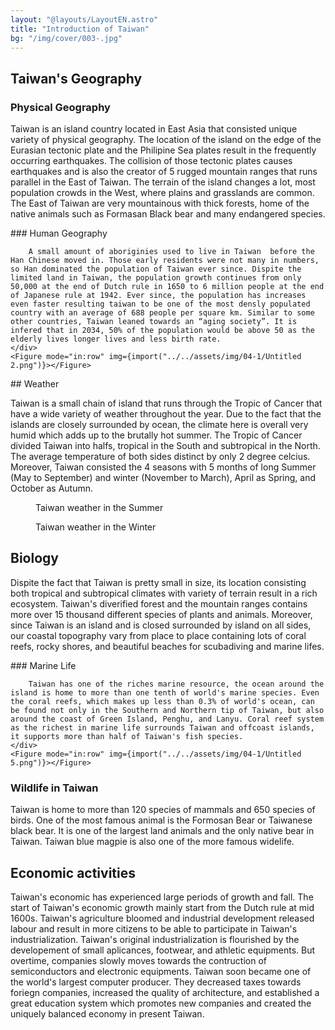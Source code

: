 ```yaml
---
layout: "@layouts/LayoutEN.astro"
title: "Introduction of Taiwan"
bg: "/img/cover/003-.jpg"
---
```


## Taiwan's Geography

### Physical Geography

Taiwan is an island country located in East Asia that consisted unique variety of physical geography. The location of the island on the edge of the Eurasian tectonic plate and the Philipine Sea plates result in the frequently occurring earthquakes. The collision of those tectonic plates causes earthquakes and is also the creator of  5 rugged mountain ranges that runs parallel in the East of Taiwan. The terrain of the island changes a lot, most population crowds in the West, where plains and grasslands are common. The East of Taiwan are very mountainous with thick forests, home of the native animals such as Formasan Black bear and many endangered species.

<Row>
    <Figure mode="in:row-3" img={import("../../assets/img/04-1/Untitled.png")}></Figure>
    <Figure mode="in:row-3" img={import("../../assets/img/04-1/Untitled 1.png")} imageFit="inside"></Figure>
</Row>

<Row>
    <div>
        ### Human Geography

        A small amount of aboriginies used to live in Taiwan  before the Han Chinese moved in. Those early residents were not many in numbers, so Han dominated the population of Taiwan ever since. Dispite the limited land in Taiwan, the population growth continues from only 50,000 at the end of Dutch rule in 1650 to 6 million people at the end of Japanese rule at 1942. Ever since, the population has increases even faster resulting taiwan to be one of the most densly populated country with an average of 688 people per square km. Similar to some other countries, Taiwan leaned towards an “aging society”. It is infered that in 2034, 50% of the population would be above 50 as the elderly lives longer lives and less birth rate.
    </div>
    <Figure mode="in:row" img={import("../../assets/img/04-1/Untitled 2.png")}></Figure>
</Row>
## Weather

Taiwan is a small chain of island that runs through the Tropic of Cancer that have a wide variety of weather throughout the year. Due to the fact that the islands are closely surrounded by ocean, the climate here is overall very humid which adds up to the brutally hot summer. The Tropic of Cancer divided Taiwan into halfs, tropical in the South and subtropical in the North. The average temperature of both sides distinct by only 2 degree celcius. Moreover, Taiwan consisted the 4 seasons with 5 months of long Summer (May to September) and winter (November to March), April as Spring, and October as Autumn.

<Row>
    <Figure mode="in:row-3" img={import("../../assets/img/04-1/Untitled 3.png")} imageFit="inside">Taiwan weather in the Summer</Figure>
    <Figure mode="in:row-3" img={import("../../assets/img/04-1/Untitled 4.png")} imageFit="inside">Taiwan weather in the Winter</Figure>
</Row>

## Biology

Dispite the fact that Taiwan is pretty small in size, its location consisting both tropical and subtropical climates with variety of terrain result in a rich ecosystem. Taiwan's diverified forest and the mountain ranges contains more over 15 thousand different species of plants and animals. Moreover, since Taiwan is an island and is closed surrounded by island on all sides, our coastal topography vary from place to place containing lots of coral reefs, rocky shores, and beautiful beaches for scubadiving and marine lifes.

<Row>
    <div>
        ### Marine Life

        Taiwan has one of the riches marine resource, the ocean around the island is home to more than one tenth of world's marine species. Even the coral reefs, which makes up less than 0.3% of world's ocean, can be found not only in the Southern and Northern tip of Taiwan, but also around the coast of Green Island, Penghu, and Lanyu. Coral reef system as the richest in marine life surrounds Taiwan and offcoast islands, it supports more than half of Taiwan's fish species. 
    </div>
    <Figure mode="in:row" img={import("../../assets/img/04-1/Untitled 5.png")}></Figure>
</Row>

### Wildlife in Taiwan

Taiwan is home to more than 120 species of mammals and 650 species of birds. One of the most famous animal is the Formosan Bear or Taiwanese black bear. It is one of the largest land animals and the only native bear in Taiwan. Taiwan blue magpie is also one of the more famous widelife.

<Row>
    <Figure mode="in:row-3" img={import("../../assets/img/04-1/Untitled 6.png")}></Figure>
    <Figure mode="in:row-3" img={import("../../assets/img/04-1/Untitled 7.png")}></Figure>
</Row>

## Economic activities

Taiwan's economic has experienced large periods of growth and fall. The start of Taiwan's economic growth mainly start from the Dutch rule at mid 1600s. Taiwan's agriculture bloomed and industrial development released labour and result in more citizens to be able to participate in Taiwan's industrialization. Taiwan's original industrialization is flourished by the developement of small aplicances, footwear, and athletic equipments. But overtime, companies slowly moves towards the contruction of semiconductors and electronic equipments. Taiwan soon became one of the world's largest computer producer. They decreased taxes towards foriegn companies, increased the quality of architecture, and established a great education system which promotes new companies and created the uniquely balanced economy in present Taiwan. 
